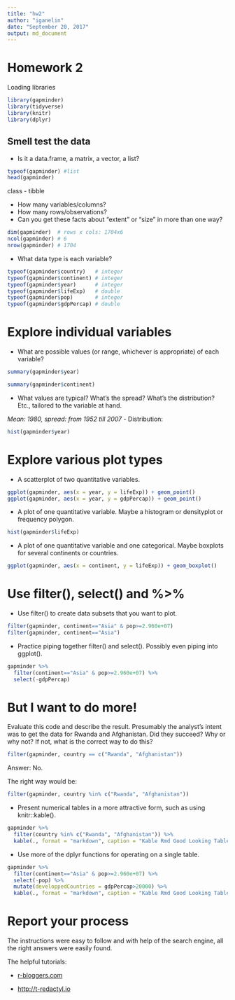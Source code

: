 ```yaml
---
title: "hw2"
author: "iganelin"
date: "September 20, 2017"
output: md_document
---
```

# Homework 2

Loading libraries
```r
library(gapminder)
library(tidyverse)
library(knitr)
library(dplyr)
```

## Smell test the data
- Is it a data.frame, a matrix, a vector, a list?
```r
typeof(gapminder) #list
head(gapminder) 
```
class - tibble

- How many variables/columns?
- How many rows/observations?
- Can you get these facts about “extent” or “size” in more than one way? 
```r
dim(gapminder)  # rows x cols: 1704x6
ncol(gapminder) # 6
nrow(gapminder) # 1704
```
- What data type is each variable?
```r
typeof(gapminder$country)   # integer
typeof(gapminder$continent) # integer
typeof(gapminder$year)      # integer
typeof(gapminder$lifeExp)   # double
typeof(gapminder$pop)       # integer
typeof(gapminder$gdpPercap) # double
```

# Explore individual variables
- What are possible values (or range, whichever is appropriate) of each variable?
```r
summary(gapminder$year)

summary(gapminder$continent)
```
- What values are typical? What’s the spread? What’s the distribution? Etc., tailored to the variable at hand.

*Mean: 1980, spread: from 1952 till 2007*
- Distribution:
```r
hist(gapminder$year)
```

# Explore various plot types
- A scatterplot of two quantitative variables.
```r
ggplot(gapminder, aes(x = year, y = lifeExp)) + geom_point()
ggplot(gapminder, aes(x = year, y = gdpPercap)) + geom_point()
```

- A plot of one quantitative variable. Maybe a histogram or densityplot or frequency polygon.
```r
hist(gapminder$lifeExp)
```


- A plot of one quantitative variable and one categorical. Maybe boxplots for several continents or countries.
```r
ggplot(gapminder, aes(x = continent, y = lifeExp)) + geom_boxplot()
```

# Use filter(), select() and %>%

- Use filter() to create data subsets that you want to plot.
```r
filter(gapminder, continent=="Asia" & pop>=2.960e+07)
filter(gapminder, continent=="Asia")
```

- Practice piping together filter() and select(). Possibly even piping into ggplot().
```r
gapminder %>% 
  filter(continent=="Asia" & pop>=2.960e+07) %>% 
  select(-gdpPercap)
```

# But I want to do more!

Evaluate this code and describe the result. Presumably the analyst’s intent was to get the data for Rwanda and Afghanistan. Did they succeed? Why or why not? If not, what is the correct way to do this?
```r
filter(gapminder, country == c("Rwanda", "Afghanistan"))
```
Answer: No.

The right way would be:
```r
filter(gapminder, country %in% c("Rwanda", "Afghanistan"))
```

- Present numerical tables in a more attractive form, such as using knitr::kable().
```r
gapminder %>% 
  filter(country %in% c("Rwanda", "Afghanistan")) %>% 
  kable(., format = "markdown", caption = "Kable Rmd Good Looking Table")
```

- Use more of the dplyr functions for operating on a single table.
```r
gapminder %>% 
  filter(continent=="Asia" & pop>=2.960e+07) %>% 
  select(-pop) %>% 
  mutate(developpedCountries = gdpPercap>20000) %>% 
  kable(., format = "markdown", caption = "Kable Rmd Good Looking Table")
```

# Report your process
The instructions were easy to follow and with help of the search engine, all the right answers were easily found.

The helpful tutorials: 

- [r-bloggers.com](https://www.r-bloggers.com/data-manipulation-with-dplyr/)

- [http://t-redactyl.io](http://t-redactyl.io/blog/2016/04/creating-plots-in-r-using-ggplot2-part-10-boxplots.html)
